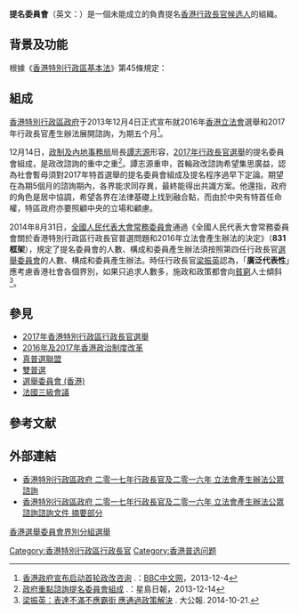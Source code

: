 {{香港政治}}
{{For|現時負責提名和選舉香港行政長官的組織|選舉委員會 (香港)}}

'''提名委員會'''（英文：{{lang|en|'''Nominating Committee'''}}）是一個未能成立的負責提名[[香港特別行政區行政長官|香港行政長官]][[候选人|候选人]]的組織。

==背景及功能==
根據《[[香港特別行政區基本法|香港特別行政區基本法]]》第45條規定：

{{quote|
香港特別行政區行政長官在當地通過'''[[選舉|選舉]]或協商'''產生，由[[中華人民共和國國務院|中央人民政府]]（國務院）任命。行政長官的產生辦法根據香港特別行政區的'''實際情況'''和'''循序漸進的原則'''而規定，最終達至由一個有'''廣泛代表性'''的'''提名委員會'''按[[民主|民主]]程序提名後[[普選|普選]]產生的目標。
}}

==組成==
[[香港特別行政區政府|香港特別行政區政府]]于2013年12月4日正式宣布就2016年[[香港立法會|香港立法會]]選舉和2017年行政長官產生辦法展開諮詢，为期五个月<ref>[http://www.bbc.co.uk/zhongwen/simp/china/2013/12/131204_hongkong_.shtml 香港政府宣布启动首轮政改咨询] {{Wayback|url=http://www.bbc.co.uk/zhongwen/simp/china/2013/12/131204_hongkong_.shtml |date=20131207094312 }}.：[[BBC中文网|BBC中文网]]，2013-12-4</ref>。

12月14日，[[政制及內地事務局|政制及內地事務局]]局長[[譚志源|譚志源]]形容，[[2017年香港特別行政區行政長官選舉|2017年行政長官選舉]]的提名委員會組成，是政改諮詢的重中之重<ref>[http://hk.news.yahoo.com/%E6%94%BF%E5%BA%9C%E9%87%8D%E9%BB%9E%E8%AB%AE%E8%A9%A2%E6%8F%90%E5%90%8D%E5%A7%94%E5%93%A1%E6%9C%83%E7%B5%84%E6%88%90-081200162.html  政府重點諮詢提名委員會組成] {{Wayback|url=http://hk.news.yahoo.com/%E6%94%BF%E5%BA%9C%E9%87%8D%E9%BB%9E%E8%AB%AE%E8%A9%A2%E6%8F%90%E5%90%8D%E5%A7%94%E5%93%A1%E6%9C%83%E7%B5%84%E6%88%90-081200162.html |date=20140310234529 }}.：星島日報，2013-12-14</ref>。譚志源重申，首輪政改諮詢希望集思廣益，認為社會暫毋須對2017年特首選舉的提名委員會組成及提名程序過早下定論。期望在為期5個月的諮詢期內，各界能求同存異，最終能得出共識方案。他還指，政府的角色是居中協調，希望各界在法律基礎上找到融合點，而由於中央有特首任命權，特區政府亦要照顧中央的立場和顧慮。

2014年8月31日，[[全國人民代表大會常務委員會|全國人民代表大會常務委員會]]通過《全國人民代表大會常務委員會關於香港特別行政區行政長官普選問題和2016年立法會產生辦法的決定》（'''831框架'''），規定了提名委員會的人數、構成和委員產生辦法須按照第四任行政長官[[選舉委員會_(香港)|選舉委員會]]的人數、構成和委員產生辦法。時任行政長官[[梁振英|梁振英]]認為，「'''廣泛代表性'''」應考慮香港社會各個界別，如果只追求人數多，施政和政策都會向[[貧窮|貧窮]]人士傾斜<ref>[http://news.takungpao.com.hk/hkol/politics/2014-10/2793641.html 梁振英：表達不滿不應霸街 應通過政策解決] {{Wayback|url=http://news.takungpao.com.hk/hkol/politics/2014-10/2793641.html |date=20180416200808 }}. 大公報. 2014-10-21.</ref>。
{{Wikisource|全国人民代表大会常务委员会关于香港特别行政区行政长官普选问题和2016年立法会产生办法的决定}}

==參見==
* [[2017年香港特別行政區行政長官選舉|2017年香港特別行政區行政長官選舉]]
* [[2016年及2017年香港政治制度改革|2016年及2017年香港政治制度改革]]
* [[真普選聯盟|真普選聯盟]]
* [[雙普選|雙普選]]
* [[選舉委員會_(香港)|選舉委員會 (香港)]]
* [[三級會議|法國三級會議]]

==參考文献==
{{reflist}}

==外部連結==
*[http://www.2017.gov.hk/tc/home/index.html 香港特別行政區政府 二零一七年行政長官及二零一六年 立法會產生辦法公眾諮詢] {{Wayback|url=http://www.2017.gov.hk/tc/home/index.html |date=20201008042049 }}
*[http://www.2017.gov.hk/tc/consult/highlights.html 香港特別行政區政府 二零一七年行政長官及二零一六年 立法會產生辦法公眾諮詢諮詢文件 摘要部分] {{Wayback|url=http://www.2017.gov.hk/tc/consult/highlights.html |date=20140310233916 }}

{{香港雙普選}}

[[Category:香港特別行政區行政長官|Category:香港特別行政區行政長官]]
[[Category:香港普选问题|Category:香港普选问题]]
[[category:香港選舉委員會界別分組選舉|]]